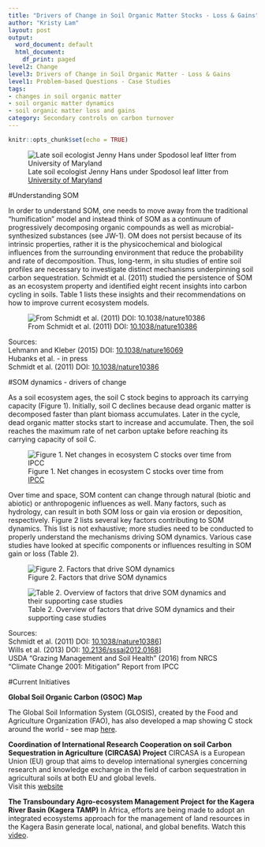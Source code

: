 ```yaml
---
title: "Drivers of Change in Soil Organic Matter Stocks - Loss & Gains"
author: "Kristy Lam"
layout: post
output:
  word_document: default
  html_document:
    df_print: paged
level2: Change
level3: Drivers of Change in Soil Organic Matter - Loss & Gains
level1: Problem-based Questions - Case Studies
tags:
- changes in soil organic matter
- soil organic matter dynamics
- soil organic matter loss and gains
category: Secondary controls on carbon turnover
---
```


```r
knitr::opts_chunk$set(echo = TRUE)
```

![Late soil ecologist Jenny Hans under Spodosol leaf litter from [University of Maryland](https://extension.umd.edu/learn/soil-organic-matter)](UM_SpodosolLeafLitter_lateJennyHans_pioneersoilecologist.jpg) 

#Understanding SOM

In order to understand SOM, one needs to move away from the traditional “humification” model and instead think of SOM as a continuum of progressively decomposing organic compounds as well as microbial-synthesized substances (see JW-1). OM does not persist because of its intrinsic properties, rather it is the physicochemical and biological influences from the surrounding environment that reduce the probability and rate of decomposition. Thus, long-term, in situ studies of entire soil profiles are necessary to investigate distinct mechanisms underpinning soil carbon sequestration. Schmidt et al. (2011) studied the persistence of SOM as an ecosystem property and identified eight recent insights into carbon cycling in soils. Table 1 lists these insights and their recommendations on how to improve current ecosystem models. 

![From Schmidt et al. (2011) DOI: [10.1038/nature10386](https://www-nature-com.eres.library.manoa.hawaii.edu/articles/nature10386)](table1_soil_C_ecosystem_models_Schmit_2011.jpg)

Sources:   
Lehmann and Kleber (2015) DOI: [10.1038/nature16069](http://www.nature.com/doifinder/10.1038/nature16069)   
Hubanks et al. - in press   
Schmidt et al. (2011) DOI: [10.1038/nature10386](https://www-nature-com.eres.library.manoa.hawaii.edu/articles/nature10386)   




#SOM dynamics - drivers of change

As a soil ecosystem ages, the soil C stock begins to approach its carrying capacity (Figure 1). Initially, soil C declines because dead organic matter is decomposed faster than plant biomass accumulates. Later in the cycle, dead organic matter stocks start to increase and accumulate. Then, the soil reaches the maximum rate of net carbon uptake before reaching its carrying capacity of soil C. 

![Figure 1. Net changes in ecosystem C stocks over time from [IPCC](pdf)](IPCC_Ch4_soilCovertime.jpg)

Over time and space, SOM content can change through natural (biotic and abiotic) or anthropogenic influences as well. Many factors, such as hydrology, can result in both SOM loss or gain via erosion or deposition, respectively. Figure 2 lists several key factors contributing to SOM dynamics. This list is not exhaustive; more studies need to be conducted to properly understand the mechanisms driving SOM dynamics. Various case studies have looked at specific components or influences resulting in SOM gain or loss (Table 2). 

![Figure 2. Factors that drive SOM dynamics](SOMgainsloss.jpg)

![Table 2. Overview of factors that drive SOM dynamics and their supporting case studies](casestudytable.jpg)

Sources:   
Schmidt et al. (2011) DOI: [10.1038/nature10386](https://www-nature-com.eres.library.manoa.hawaii.edu/articles/nature10386)]  
Wills et al. (2013) DOI: [10.2136/sssaj2012.0168](https://www.soils.org/publications/sssaj/abstracts/77/5/1711)]   
USDA “Grazing Management and Soil Health” (2016) from NRCS   
“Climate Change 2001: Mitigation” Report from IPCC       


#Current Initiatives

**Global Soil Organic Carbon (GSOC) Map**

The Global Soil Information System (GLOSIS), created by the Food and Agriculture Organization (FAO), has also developed a map showing C stock around the world - see map [here](http://54.229.242.119/apps/GSOCmap.html).

**Coordination of International Research Cooperation on soil Carbon Sequestration in Agriculture (CIRCASA) Project**
CIRCASA is a European Union (EU) group that aims to develop international synergies concerning research and knowledge exchange in the field of carbon sequestration in agricultural soils at both EU and global levels.   
Visit this [website](https://www.circasa-project.eu/About-us)


**The Transboundary Agro-ecosystem Management Project for the Kagera River Basin (Kagera TAMP)** 
In Africa, efforts are being made to adopt an integrated ecosystems approach for the management of land resources in the Kagera Basin generate local, national, and global benefits. Watch this [video](https://www.youtube.com/watch?v=_c2tZ6mznvI).
